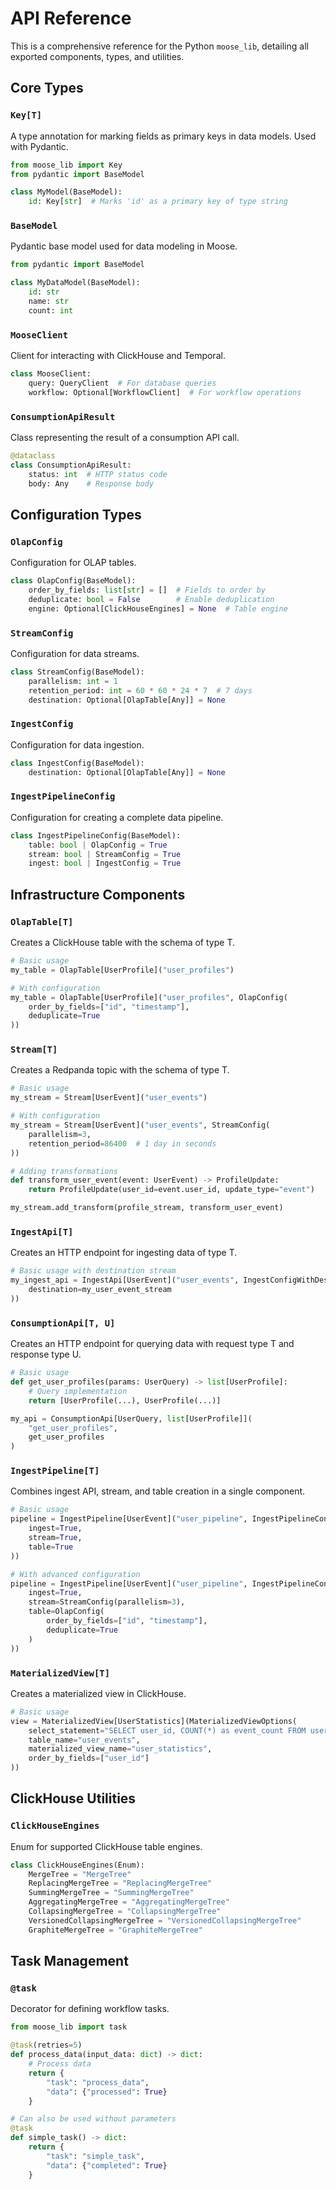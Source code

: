 
# API Reference

This is a comprehensive reference for the Python `moose_lib`, detailing all exported components, types, and utilities.

## Core Types

### `Key[T]`
A type annotation for marking fields as primary keys in data models. Used with Pydantic.

```python
from moose_lib import Key
from pydantic import BaseModel

class MyModel(BaseModel):
    id: Key[str]  # Marks 'id' as a primary key of type string
```

### `BaseModel`
Pydantic base model used for data modeling in Moose.

```python
from pydantic import BaseModel

class MyDataModel(BaseModel):
    id: str
    name: str
    count: int
```

### `MooseClient`
Client for interacting with ClickHouse and Temporal.

```python
class MooseClient:
    query: QueryClient  # For database queries
    workflow: Optional[WorkflowClient]  # For workflow operations
```

### `ConsumptionApiResult`
Class representing the result of a consumption API call.

```python
@dataclass
class ConsumptionApiResult:
    status: int  # HTTP status code
    body: Any    # Response body
```

## Configuration Types

### `OlapConfig`
Configuration for OLAP tables.

```python
class OlapConfig(BaseModel):
    order_by_fields: list[str] = []  # Fields to order by
    deduplicate: bool = False        # Enable deduplication
    engine: Optional[ClickHouseEngines] = None  # Table engine
```

### `StreamConfig`
Configuration for data streams.

```python
class StreamConfig(BaseModel):
    parallelism: int = 1
    retention_period: int = 60 * 60 * 24 * 7  # 7 days
    destination: Optional[OlapTable[Any]] = None
```

### `IngestConfig`
Configuration for data ingestion.

```python
class IngestConfig(BaseModel):
    destination: Optional[OlapTable[Any]] = None
```

### `IngestPipelineConfig`
Configuration for creating a complete data pipeline.

```python
class IngestPipelineConfig(BaseModel):
    table: bool | OlapConfig = True
    stream: bool | StreamConfig = True
    ingest: bool | IngestConfig = True
```

## Infrastructure Components

### `OlapTable[T]`
Creates a ClickHouse table with the schema of type T.

```python
# Basic usage
my_table = OlapTable[UserProfile]("user_profiles")

# With configuration
my_table = OlapTable[UserProfile]("user_profiles", OlapConfig(
    order_by_fields=["id", "timestamp"],
    deduplicate=True
))
```

### `Stream[T]`
Creates a Redpanda topic with the schema of type T.

```python
# Basic usage
my_stream = Stream[UserEvent]("user_events")

# With configuration
my_stream = Stream[UserEvent]("user_events", StreamConfig(
    parallelism=3,
    retention_period=86400  # 1 day in seconds
))

# Adding transformations
def transform_user_event(event: UserEvent) -> ProfileUpdate:
    return ProfileUpdate(user_id=event.user_id, update_type="event")

my_stream.add_transform(profile_stream, transform_user_event)
```

### `IngestApi[T]`
Creates an HTTP endpoint for ingesting data of type T.

```python
# Basic usage with destination stream
my_ingest_api = IngestApi[UserEvent]("user_events", IngestConfigWithDestination(
    destination=my_user_event_stream
))
```

### `ConsumptionApi[T, U]`
Creates an HTTP endpoint for querying data with request type T and response type U.

```python
# Basic usage
def get_user_profiles(params: UserQuery) -> list[UserProfile]:
    # Query implementation
    return [UserProfile(...), UserProfile(...)]

my_api = ConsumptionApi[UserQuery, list[UserProfile]](
    "get_user_profiles",
    get_user_profiles
)
```

### `IngestPipeline[T]`
Combines ingest API, stream, and table creation in a single component.

```python
# Basic usage
pipeline = IngestPipeline[UserEvent]("user_pipeline", IngestPipelineConfig(
    ingest=True,
    stream=True,
    table=True
))

# With advanced configuration
pipeline = IngestPipeline[UserEvent]("user_pipeline", IngestPipelineConfig(
    ingest=True,
    stream=StreamConfig(parallelism=3),
    table=OlapConfig(
        order_by_fields=["id", "timestamp"],
        deduplicate=True
    )
))
```

### `MaterializedView[T]`
Creates a materialized view in ClickHouse.

```python
# Basic usage
view = MaterializedView[UserStatistics](MaterializedViewOptions(
    select_statement="SELECT user_id, COUNT(*) as event_count FROM user_events GROUP BY user_id",
    table_name="user_events",
    materialized_view_name="user_statistics",
    order_by_fields=["user_id"]
))
```

## ClickHouse Utilities

### `ClickHouseEngines`
Enum for supported ClickHouse table engines.

```python
class ClickHouseEngines(Enum):
    MergeTree = "MergeTree"
    ReplacingMergeTree = "ReplacingMergeTree"
    SummingMergeTree = "SummingMergeTree"
    AggregatingMergeTree = "AggregatingMergeTree"
    CollapsingMergeTree = "CollapsingMergeTree"
    VersionedCollapsingMergeTree = "VersionedCollapsingMergeTree"
    GraphiteMergeTree = "GraphiteMergeTree"
```

## Task Management

### `@task`
Decorator for defining workflow tasks.

```python
from moose_lib import task

@task(retries=5)
def process_data(input_data: dict) -> dict:
    # Process data
    return {
        "task": "process_data",
        "data": {"processed": True}
    }

# Can also be used without parameters
@task
def simple_task() -> dict:
    return {
        "task": "simple_task",
        "data": {"completed": True}
    }
```
